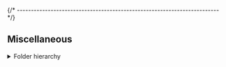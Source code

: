 

{/* ------------------------------------------------------------------------ */}

## Miscellaneous


<details>
<summary>Folder hierarchy</summary>

After install, the package creates a folder hierarchy like the following
(only the first two depth levels are shown):

<Tabs groupId="operating-systems">
<TabItem value="windows" label="Windows" default>

<CodeBlock language="console"> {
`C:\> tree /f %USERPROFILE%\\AppData\\Roaming\\xPacks\\@xpack-dev-tools\\gcc\\${ customField('upstreamVersion') }-${ customField('xpackSubversion') }.${ customField('npmSubversion') }\\.content
Folder PATH listing
Volume serial number is B02D-925C
├── README.md
├── bin
│   ├── addr2line.exe
│   ├── ar.exe
│   ├── as.exe
│   ├── c++.exe
│   ├── c++filt.exe
│   ├── cpp.exe
│   ├── dlltool.exe
│   ├── dllwrap.exe
│   ├── elfedit.exe
│   ├── g++.exe
│   ├── gcc-ar.exe
│   ├── gcc-nm.exe
│   ├── gcc-ranlib.exe
│   ├── gcc.exe
│   ├── gcov-dump.exe
│   ├── gcov-tool.exe
│   ├── gcov.exe
│   ├── gdb-add-index
│   ├── gdb.exe
│   ├── gendef.exe
│   ├── gfortran.exe
│   ├── gprof.exe
│   ├── ld.bfd.exe
│   ├── ld.exe
│   ├── libatomic-1.dll
│   ├── libgcc_s_seh-1.dll
│   ├── libgfortran-5.dll
│   ├── libgmp-10.dll
│   ├── libgomp-1.dll
│   ├── libmpc-3.dll
│   ├── libmpfr-6.dll
│   ├── libquadmath-0.dll
│   ├── libssp-0.dll
│   ├── libstdc++-6.dll
│   ├── libzstd.dll
│   ├── lto-dump.exe
│   ├── nm.exe
│   ├── objcopy.exe
│   ├── objdump.exe
│   ├── ranlib.exe
│   ├── readelf.exe
│   ├── size.exe
│   ├── strings.exe
│   ├── strip.exe
│   ├── widl.exe
│   ├── windmc.exe
│   └── windres.exe
├── distro-info
│   └── licenses
├── include
│   ├── c++
│   └── gdb
├── lib
│   ├── gcc
│   ├── libatomic-1.dll
│   ├── libatomic.a
│   ├── libatomic.dll.a
│   ├── libatomic.la
│   ├── libgcc_s.a
│   ├── libgcc_s_seh-1.dll
│   ├── libgfortran-5.dll
│   ├── libgfortran.a
│   ├── libgfortran.dll.a
│   ├── libgfortran.la
│   ├── libgfortran.spec
│   ├── libgomp-1.dll
│   ├── libgomp.a
│   ├── libgomp.dll.a
│   ├── libgomp.la
│   ├── libgomp.spec
│   ├── libobjc-4.dll
│   ├── libquadmath-0.dll
│   ├── libquadmath.a
│   ├── libquadmath.dll.a
│   ├── libquadmath.la
│   ├── libssp-0.dll
│   ├── libssp.a
│   ├── libssp.dll.a
│   ├── libssp.la
│   ├── libssp_nonshared.a
│   ├── libssp_nonshared.la
│   ├── libstdc++-6.dll
│   ├── libstdc++.a
│   ├── libstdc++.dll.a
│   ├── libstdc++.dll.a-gdb.py
│   ├── libstdc++.la
│   ├── libstdc++exp.a
│   ├── libstdc++exp.la
│   ├── libstdc++fs.a
│   ├── libstdc++fs.la
│   ├── libsupc++.a
│   └── libsupc++.la
├── libexec
│   └── gcc
├── share
│   ├── gcc-${ customField('upstreamVersion') }
│   └── gdb
└── x86_64-w64-mingw32
    ├── bin
    ├── include
    └── lib

17 directories, 86 files
`} </CodeBlock>

</TabItem>
<TabItem value="macos" label="macOS">

<CodeBlock language="console"> {
`$ tree -L 2 ~/Library/xPacks/\@xpack-dev-tools/gcc/${ customField('upstreamVersion') }-${ customField('xpackSubversion') }.${ customField('npmSubversion') }/.content/
/Users/ilg/Library/xPacks/\@xpack-dev-tools/gcc/${ customField('upstreamVersion') }-${ customField('xpackSubversion') }.${ customField('npmSubversion') }/.content/
├── README.md
├── bin
│   ├── c++
│   ├── cpp
│   ├── g++
│   ├── gcc
│   ├── gcov
│   ├── gcov-dump
│   ├── gcov-tool
│   ├── gdb
│   ├── gdb-add-index
│   ├── gfortran
│   └── lto-dump
├── distro-info
│   └── licenses
├── include
│   ├── c++
│   └── gdb
├── lib
│   ├── gcc
│   ├── libatomic.1.dylib
│   ├── libatomic.a
│   ├── libatomic.dylib -> libatomic.1.dylib
│   ├── libatomic.la
│   ├── libcc1.0.so
│   ├── libcc1.a
│   ├── libcc1.la
│   ├── libcc1.so -> libcc1.0.so
│   ├── libgcc_s.1.1.dylib
│   ├── libgcc_s.1.dylib
│   ├── libgfortran.5.dylib
│   ├── libgfortran.a
│   ├── libgfortran.dylib -> libgfortran.5.dylib
│   ├── libgfortran.la
│   ├── libgfortran.spec
│   ├── libgomp.1.dylib
│   ├── libgomp.a
│   ├── libgomp.dylib -> libgomp.1.dylib
│   ├── libgomp.la
│   ├── libgomp.spec
│   ├── libitm.1.dylib
│   ├── libitm.a
│   ├── libitm.dylib -> libitm.1.dylib
│   ├── libitm.la
│   ├── libitm.spec
│   ├── libquadmath.0.dylib
│   ├── libquadmath.a
│   ├── libquadmath.dylib -> libquadmath.0.dylib
│   ├── libquadmath.la
│   ├── libssp.0.dylib
│   ├── libssp.a
│   ├── libssp.dylib -> libssp.0.dylib
│   ├── libssp.la
│   ├── libssp_nonshared.a
│   ├── libssp_nonshared.la
│   ├── libstdc++.6.dylib
│   ├── libstdc++.6.dylib-gdb.py
│   ├── libstdc++.a
│   ├── libstdc++.dylib -> libstdc++.6.dylib
│   ├── libstdc++.la
│   ├── libstdc++exp.a
│   ├── libstdc++exp.la
│   ├── libstdc++fs.a
│   ├── libstdc++fs.la
│   ├── libsupc++.a
│   └── libsupc++.la
├── libexec
│   ├── gcc
│   ├── libc++.1.0.dylib
│   ├── libc++abi.1.0.dylib
│   ├── libexpat.1.9.2.dylib
│   ├── libexpat.1.dylib -> libexpat.1.9.2.dylib
│   ├── libgmp.10.dylib
│   ├── libiconv.2.dylib
│   ├── libisl.23.dylib
│   ├── libmpc.3.dylib
│   ├── libmpfr.6.dylib
│   ├── libncurses.6.dylib
│   ├── libunwind.1.0.dylib
│   ├── libz.1.3.1.dylib
│   ├── libz.1.dylib -> libz.1.3.1.dylib
│   ├── libzstd.1.5.6.dylib
│   └── libzstd.1.dylib -> libzstd.1.5.6.dylib
└── share
    ├── gcc-${ customField('upstreamVersion') }
    └── gdb

14 directories, 73 files
`} </CodeBlock>

</TabItem>
<TabItem value="linux" label="GNU/Linux">

<CodeBlock language="console"> {
`$ tree -L 2 ~/.local/xPacks/\@xpack-dev-tools/gcc/${ customField('upstreamVersion') }-${ customField('xpackSubversion') }.${ customField('npmSubversion') }/.content/
/home/ilg/.local/xPacks/\@xpack-dev-tools/gcc/${ customField('upstreamVersion') }-${ customField('xpackSubversion') }.${ customField('npmSubversion') }/.content/
├── README.md
├── bin
│   ├── addr2line
│   ├── ar
│   ├── as
│   ├── c++
│   ├── c++filt
│   ├── cpp
│   ├── dwp
│   ├── elfedit
│   ├── g++
│   ├── gcc
│   ├── gcc-ar
│   ├── gcc-nm
│   ├── gcc-ranlib
│   ├── gcore
│   ├── gcov
│   ├── gcov-dump
│   ├── gcov-tool
│   ├── gdb
│   ├── gdb-add-index
│   ├── gfortran
│   ├── gp-archive
│   ├── gp-collect-app
│   ├── gp-display-html
│   ├── gp-display-src
│   ├── gp-display-text
│   ├── gprof
│   ├── gprofng
│   ├── ld
│   ├── ld.bfd
│   ├── ld.gold
│   ├── lto-dump
│   ├── nm
│   ├── objcopy
│   ├── objdump
│   ├── ranlib
│   ├── readelf
│   ├── size
│   ├── strings
│   └── strip
├── distro-info
│   └── licenses
├── etc
│   └── gprofng.rc
├── include
│   ├── c++
│   └── gdb
├── lib
│   └── gcc
├── lib32
│   ├── libasan.a
│   ├── libasan.la
│   ├── libasan.so -> libasan.so.8.0.0
│   ├── libasan.so.8 -> libasan.so.8.0.0
│   ├── libasan.so.8.0.0
│   ├── libasan_preinit.o
│   ├── libatomic.a
│   ├── libatomic.la
│   ├── libatomic.so -> libatomic.so.1.2.0
│   ├── libatomic.so.1 -> libatomic.so.1.2.0
│   ├── libatomic.so.1.2.0
│   ├── libgcc_s.so
│   ├── libgcc_s.so.1
│   ├── libgfortran.a
│   ├── libgfortran.la
│   ├── libgfortran.so -> libgfortran.so.5.0.0
│   ├── libgfortran.so.5 -> libgfortran.so.5.0.0
│   ├── libgfortran.so.5.0.0
│   ├── libgfortran.spec
│   ├── libgomp.a
│   ├── libgomp.la
│   ├── libgomp.so -> libgomp.so.1.0.0
│   ├── libgomp.so.1 -> libgomp.so.1.0.0
│   ├── libgomp.so.1.0.0
│   ├── libgomp.spec
│   ├── libitm.a
│   ├── libitm.la
│   ├── libitm.so -> libitm.so.1.0.0
│   ├── libitm.so.1 -> libitm.so.1.0.0
│   ├── libitm.so.1.0.0
│   ├── libitm.spec
│   ├── libquadmath.a
│   ├── libquadmath.la
│   ├── libquadmath.so -> libquadmath.so.0.0.0
│   ├── libquadmath.so.0 -> libquadmath.so.0.0.0
│   ├── libquadmath.so.0.0.0
│   ├── libsanitizer.spec
│   ├── libssp.a
│   ├── libssp.la
│   ├── libssp.so -> libssp.so.0.0.0
│   ├── libssp.so.0 -> libssp.so.0.0.0
│   ├── libssp.so.0.0.0
│   ├── libssp_nonshared.a
│   ├── libssp_nonshared.la
│   ├── libstdc++.a
│   ├── libstdc++.la
│   ├── libstdc++.so -> libstdc++.so.6.0.33
│   ├── libstdc++.so.6 -> libstdc++.so.6.0.33
│   ├── libstdc++.so.6.0.33
│   ├── libstdc++.so.6.0.33-gdb.py
│   ├── libstdc++exp.a
│   ├── libstdc++exp.la
│   ├── libstdc++fs.a
│   ├── libstdc++fs.la
│   ├── libsupc++.a
│   ├── libsupc++.la
│   ├── libubsan.a
│   ├── libubsan.la
│   ├── libubsan.so -> libubsan.so.1.0.0
│   ├── libubsan.so.1 -> libubsan.so.1.0.0
│   └── libubsan.so.1.0.0
├── lib64
│   ├── libasan.a
│   ├── libasan.la
│   ├── libasan.so -> libasan.so.8.0.0
│   ├── libasan.so.8 -> libasan.so.8.0.0
│   ├── libasan.so.8.0.0
│   ├── libasan_preinit.o
│   ├── libatomic.a
│   ├── libatomic.la
│   ├── libatomic.so -> libatomic.so.1.2.0
│   ├── libatomic.so.1 -> libatomic.so.1.2.0
│   ├── libatomic.so.1.2.0
│   ├── libcc1.a
│   ├── libcc1.la
│   ├── libcc1.so -> libcc1.so.0.0.0
│   ├── libcc1.so.0 -> libcc1.so.0.0.0
│   ├── libcc1.so.0.0.0
│   ├── libgcc_s.so
│   ├── libgcc_s.so.1
│   ├── libgfortran.a
│   ├── libgfortran.la
│   ├── libgfortran.so -> libgfortran.so.5.0.0
│   ├── libgfortran.so.5 -> libgfortran.so.5.0.0
│   ├── libgfortran.so.5.0.0
│   ├── libgfortran.spec
│   ├── libgomp.a
│   ├── libgomp.la
│   ├── libgomp.so -> libgomp.so.1.0.0
│   ├── libgomp.so.1 -> libgomp.so.1.0.0
│   ├── libgomp.so.1.0.0
│   ├── libgomp.spec
│   ├── libhwasan.a
│   ├── libhwasan.la
│   ├── libhwasan.so -> libhwasan.so.0.0.0
│   ├── libhwasan.so.0 -> libhwasan.so.0.0.0
│   ├── libhwasan.so.0.0.0
│   ├── libhwasan_preinit.o
│   ├── libitm.a
│   ├── libitm.la
│   ├── libitm.so -> libitm.so.1.0.0
│   ├── libitm.so.1 -> libitm.so.1.0.0
│   ├── libitm.so.1.0.0
│   ├── libitm.spec
│   ├── liblsan.a
│   ├── liblsan.la
│   ├── liblsan.so -> liblsan.so.0.0.0
│   ├── liblsan.so.0 -> liblsan.so.0.0.0
│   ├── liblsan.so.0.0.0
│   ├── liblsan_preinit.o
│   ├── libquadmath.a
│   ├── libquadmath.la
│   ├── libquadmath.so -> libquadmath.so.0.0.0
│   ├── libquadmath.so.0 -> libquadmath.so.0.0.0
│   ├── libquadmath.so.0.0.0
│   ├── libsanitizer.spec
│   ├── libssp.a
│   ├── libssp.la
│   ├── libssp.so -> libssp.so.0.0.0
│   ├── libssp.so.0 -> libssp.so.0.0.0
│   ├── libssp.so.0.0.0
│   ├── libssp_nonshared.a
│   ├── libssp_nonshared.la
│   ├── libstdc++.a
│   ├── libstdc++.la
│   ├── libstdc++.so -> libstdc++.so.6.0.33
│   ├── libstdc++.so.6 -> libstdc++.so.6.0.33
│   ├── libstdc++.so.6.0.33
│   ├── libstdc++.so.6.0.33-gdb.py
│   ├── libstdc++exp.a
│   ├── libstdc++exp.la
│   ├── libstdc++fs.a
│   ├── libstdc++fs.la
│   ├── libsupc++.a
│   ├── libsupc++.la
│   ├── libtsan.a
│   ├── libtsan.la
│   ├── libtsan.so -> libtsan.so.2.0.0
│   ├── libtsan.so.2 -> libtsan.so.2.0.0
│   ├── libtsan.so.2.0.0
│   ├── libtsan_preinit.o
│   ├── libubsan.a
│   ├── libubsan.la
│   ├── libubsan.so -> libubsan.so.1.0.0
│   ├── libubsan.so.1 -> libubsan.so.1.0.0
│   └── libubsan.so.1.0.0
├── libexec
│   ├── gcc
│   ├── libbfd-2.42.so
│   ├── libctf-nobfd.so.0 -> libctf-nobfd.so.0.0.0
│   ├── libctf-nobfd.so.0.0.0
│   ├── libctf.so.0 -> libctf.so.0.0.0
│   ├── libctf.so.0.0.0
│   ├── libexpat.so.1 -> libexpat.so.1.9.2
│   ├── libexpat.so.1.9.2
│   ├── libfl.so.2 -> libfl.so.2.0.0
│   ├── libfl.so.2.0.0
│   ├── libgcc_s.so.1
│   ├── libgmp.so.10 -> libgmp.so.10.5.0
│   ├── libgmp.so.10.5.0
│   ├── libgprofng.so.0 -> libgprofng.so.0.0.0
│   ├── libgprofng.so.0.0.0
│   ├── libiconv.so.2 -> libiconv.so.2.6.1
│   ├── libiconv.so.2.6.1
│   ├── libisl.so.23 -> libisl.so.23.3.0
│   ├── libisl.so.23.3.0
│   ├── liblzma.so.5 -> liblzma.so.5.4.6
│   ├── liblzma.so.5.4.6
│   ├── libmpc.so.3 -> libmpc.so.3.3.1
│   ├── libmpc.so.3.3.1
│   ├── libmpfr.so.6 -> libmpfr.so.6.2.1
│   ├── libmpfr.so.6.2.1
│   ├── libncurses.so.6 -> libncurses.so.6.4
│   ├── libncurses.so.6.4
│   ├── libopcodes-2.42.so
│   ├── libsframe.so.1 -> libsframe.so.1.0.0
│   ├── libsframe.so.1.0.0
│   ├── libstdc++.so.6 -> libstdc++.so.6.0.32
│   ├── libstdc++.so.6.0.32
│   ├── libz.so.1 -> libz.so.1.3.1
│   ├── libz.so.1.3.1
│   ├── libzstd.so.1 -> libzstd.so.1.5.6
│   └── libzstd.so.1.5.6
├── share
│   ├── gcc-${ customField('upstreamVersion') }
│   └── gdb
└── x86_64-pc-linux-gnu
    ├── bin
    └── lib

19 directories, 221 files
`} </CodeBlock>

</TabItem>
</Tabs>

</details>
